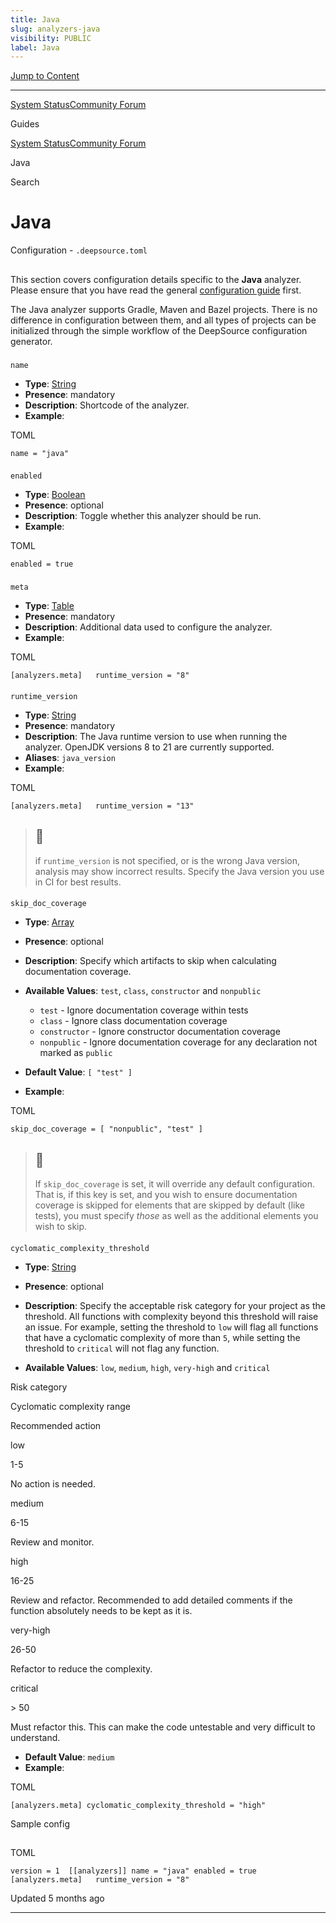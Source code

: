 ```yaml
---
title: Java
slug: analyzers-java
visibility: PUBLIC
label: Java
---
```

[Jump to Content](#content)

* * *

[System Status](https://deepsourcestatus.com/)[Community Forum](https://discuss.deepsource.com/)

Guides

[System Status](https://deepsourcestatus.com/)[Community Forum](https://discuss.deepsource.com/)

Java

Search

Java
====

Configuration - `.deepsource.toml`

[](#configuration---deepsourcetoml)
-------------------------------------------------------------------------

This section covers configuration details specific to the **Java** analyzer. Please ensure that you have read the general [configuration guide](https://deepsource-docs.readme.io/docs/configuration) first.

The Java analyzer supports Gradle, Maven and Bazel projects. There is no difference in configuration between them, and all types of projects can be initialized through the simple workflow of the DeepSource configuration generator.

### 

`name`

[](#name)

*   **Type**: [String](https://toml.io/en/v1.0.0#string)
*   **Presence**: mandatory
*   **Description**: Shortcode of the analyzer.
*   **Example**:

TOML

`name = "java"`

### 

`enabled`

[](#enabled)

*   **Type**: [Boolean](https://toml.io/en/v1.0.0#boolean)
*   **Presence**: optional
*   **Description**: Toggle whether this analyzer should be run.
*   **Example**:

TOML

`enabled = true`

### 

`meta`

[](#meta)

*   **Type**: [Table](https://toml.io/en/v1.0.0#table)
*   **Presence**: mandatory
*   **Description**: Additional data used to configure the analyzer.
*   **Example**:

TOML

`[analyzers.meta]   runtime_version = "8"`

#### 

`runtime_version`

[](#runtime_version)

*   **Type**: [String](https://toml.io/en/v1.0.0#string)
*   **Presence**: mandatory
*   **Description**: The Java runtime version to use when running the analyzer. OpenJDK versions 8 to 21 are currently supported.
*   **Aliases**: `java_version`
*   **Example**:

TOML

`[analyzers.meta]   runtime_version = "13"`

> 📘
> --
> 
> if `runtime_version` is not specified, or is the wrong Java version, analysis may show incorrect results. Specify the Java version you use in CI for best results.

#### 

`skip_doc_coverage`

[](#skip_doc_coverage)

*   **Type**: [Array](https://toml.io/en/v1.0.0#array)
    
*   **Presence**: optional
    
*   **Description**: Specify which artifacts to skip when calculating documentation coverage.
    
*   **Available Values**: `test`, `class`, `constructor` and `nonpublic`
    
    *   `test` - Ignore documentation coverage within tests
    *   `class` - Ignore class documentation coverage
    *   `constructor` - Ignore constructor documentation coverage
    *   `nonpublic` - Ignore documentation coverage for any declaration not marked as `public`
*   **Default Value**: `[ "test" ]`
    
*   **Example**:
    

TOML

`skip_doc_coverage = [ "nonpublic", "test" ]`

> 📘
> --
> 
> If `skip_doc_coverage` is set, it will override any default configuration. That is, if this key is set, and you wish to ensure documentation coverage is skipped for elements that are skipped by default (like tests), you must specify _those_ as well as the additional elements you wish to skip.

#### 

`cyclomatic_complexity_threshold`

[](#cyclomatic_complexity_threshold)

*   **Type**: [String](https://toml.io/en/v1.0.0#string)
    
*   **Presence**: optional
    
*   **Description**: Specify the acceptable risk category for your project as the threshold. All functions with complexity beyond this threshold will raise an issue. For example, setting the threshold to `low` will flag all functions that have a cyclomatic complexity of more than `5`, while setting the threshold to `critical` will not flag any function.
    
*   **Available Values**: `low`, `medium`, `high`, `very-high` and `critical`
    

Risk category

Cyclomatic complexity range

Recommended action

low

1-5

No action is needed.

medium

6-15

Review and monitor.

high

16-25

Review and refactor. Recommended to add detailed comments if the function absolutely needs to be kept as it is.

very-high

26-50

Refactor to reduce the complexity.

critical

\> 50

Must refactor this. This can make the code untestable and very difficult to understand.

*   **Default Value**: `medium`
*   **Example**:

TOML

`[analyzers.meta] cyclomatic_complexity_threshold = "high"`

Sample config

[](#sample-config)
-----------------------------------

TOML

`version = 1  [[analyzers]] name = "java" enabled = true    [analyzers.meta]   runtime_version = "8"`

Updated 5 months ago

* * *
